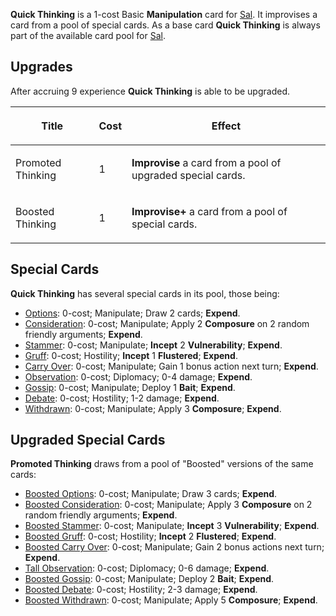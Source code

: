 {{Card
|cardtype = Manipulate
|decktype = Negotiation
|expreq = 9
|rarity = Basic
|upgrade1 = Promoted Thinking: Improvise a card from a pool of upgraded special cards.
|upgrade2 = Boosted Thinking: '''Improvise+''' a card from a pool of special cards.}}
{{Quote|Some of my best ideas come at the last possible moment.}}

'''Quick Thinking''' is a 1-cost Basic '''Manipulation''' card for [[Sal]]. It improvises a card from a pool of special cards. As a base card '''Quick Thinking''' is always part of the available card pool for [[Sal]].

==Upgrades==
After accruing 9 experience '''Quick Thinking''' is able to be upgraded.
{| class="wikitable"
|+
!Title
!Cost
!Effect
|-
|Promoted Thinking
|1
|'''Improvise''' a card from a pool of upgraded special cards.
|-
|Boosted Thinking
|1
|'''Improvise+''' a card from a pool of special cards.
|}

==Special Cards==
'''Quick Thinking''' has several special cards in its pool, those being:
* [[Options]]: 0-cost; Manipulate; Draw 2 cards;  '''Expend'''.
* [[Consideration]]: 0-cost; Manipulate; Apply 2 '''Composure''' on 2 random friendly arguments;  '''Expend'''.
* [[Stammer]]: 0-cost; Manipulate; '''Incept''' 2 '''Vulnerability'''; '''Expend'''.
* [[Gruff]]: 0-cost; Hostility; '''Incept''' 1 '''Flustered'''; '''Expend'''.
* [[Carry Over]]: 0-cost; Manipulate; Gain 1 bonus action next turn; '''Expend'''.
* [[Observation]]: 0-cost; Diplomacy; 0-4 damage; '''Expend'''.
* [[Gossip]]: 0-cost; Manipulate; Deploy 1 '''Bait'''; '''Expend'''.
* [[Debate]]: 0-cost; Hostility; 1-2 damage; '''Expend'''.
* [[Withdrawn]]: 0-cost; Manipulate;  Apply 3 '''Composure'''; '''Expend'''.

== Upgraded Special Cards ==
'''Promoted Thinking''' draws from a pool of "Boosted" versions of the same cards:

* [[Boosted Options]]: 0-cost; Manipulate; Draw 3 cards;  '''Expend'''.
* [[Boosted Consideration]]: 0-cost; Manipulate; Apply 3 '''Composure''' on 2 random friendly arguments;  '''Expend'''.
* [[Boosted Stammer]]: 0-cost; Manipulate; '''Incept''' 3 '''Vulnerability'''; '''Expend'''.
* [[Boosted Gruff]]: 0-cost; Hostility; '''Incept''' 2 '''Flustered'''; '''Expend'''.
* [[Boosted Carry Over]]: 0-cost; Manipulate; Gain 2 bonus actions next turn; '''Expend'''.
* [[Tall Observation]]: 0-cost; Diplomacy; 0-6 damage; '''Expend'''.
* [[Boosted Gossip]]: 0-cost; Manipulate; Deploy 2 '''Bait'''; '''Expend'''.
* [[Boosted Debate]]: 0-cost; Hostility; 2-3 damage; '''Expend'''.
* [[Boosted Withdrawn]]: 0-cost; Manipulate;  Apply 5 '''Composure'''; '''Expend'''.